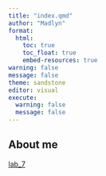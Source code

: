 ```yaml
---
title: "index.qmd"
author: "Madlyn"
format: 
  html:
    toc: true
    toc_float: true
    embed-resources: true
warning: false
message: false
theme: sandstone
editor: visual
execute: 
  warning: false
  message: false
---
```


## About me

[lab_7](Lab_7.html)
